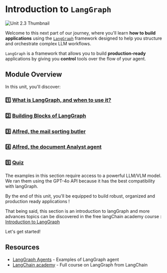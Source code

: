 # Introduction to `LangGraph`

<img src="https://huggingface.co/datasets/agents-course/course-images/resolve/main/en/unit2/LangGraph/LangGraph.png" alt="Unit 2.3 Thumbnail"/>

Welcome to this next part of our journey, where you'll learn **how to build applications** using the [`LangGraph`](https://github.com/langchain-ai/langgraph) framework designed to help you structure and orchestrate complex LLM workflows.

`LangGraph` is a framework that allows you to build **production-ready** applications by giving you **control** tools over the flow of your agent.

## Module Overview

In this unit, you'll discover:

### 1️⃣ [What is LangGraph, and when to use it?](./when_to_use_langgraph)
### 2️⃣ [Building Blocks of LangGraph](./building_blocks)
### 3️⃣ [Alfred, the mail sorting butler](./first_graph)
### 4️⃣ [Alfred, the document Analyst agent](./document_analysis_agent)
### 5️⃣ [Quiz](./quizz1)

<Tip warning={true}>
The examples in this section require access to a powerful LLM/VLM model. We ran them using the GPT-4o API because it has the best compatibility with langGraph.
</Tip>

By the end of this unit, you'll be equipped to build robust, organized and production ready applications ! 

That being said, this section is an introduction to langGraph and more advances topics can be discovered in the free langChain academy course : [Introduction to LangGraph](https://academy.langchain.com/courses/intro-to-langgraph)

Let's get started!

## Resources

- [LangGraph Agents](https://langchain-ai.github.io/langgraph/) - Examples of LangGraph agent
- [LangChain academy](https://academy.langchain.com/courses/intro-to-langgraph) - Full course on LangGraph from LangChain